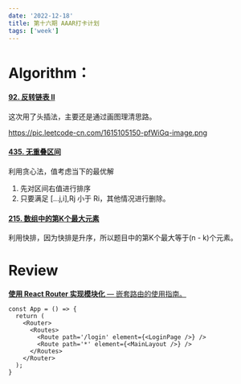 ```yaml
---
date: '2022-12-18'
title: 第十六期 AAAR打卡计划
tags: ['week']
---
```


# Algorithm：

#### [92. 反转链表 II](https://leetcode.cn/problems/reverse-linked-list-ii/)

这次用了头插法，主要还是通过画图理清思路。

https://pic.leetcode-cn.com/1615105150-pfWiGq-image.png

#### [435. 无重叠区间](https://leetcode.cn/problems/non-overlapping-intervals/)

利用贪心法，值考虑当下的最优解

1. 先对区间右值进行排序
2. 只要满足 [...j,i],Rj 小于 Ri，其他情况进行删除。

#### [215. 数组中的第K个最大元素](https://leetcode.cn/problems/kth-largest-element-in-an-array/)

利用快排，因为快排是升序，所以题目中的第K个最大等于(n - k)个元素。

# Review

[**使用 React Router 实现模块化** — 嵌套路由的使用指南。](https://betterprogramming.pub/using-react-router-for-modularization-872b32315a3b?gi=259f2d43ca17)

```react
const App = () => {
  return (
    <Router>
      <Routes>
        <Route path='/login' element={<LoginPage />} />
        <Route path='*' element={<MainLayout />} />
      </Routes>
    </Router>
  );
}
```

